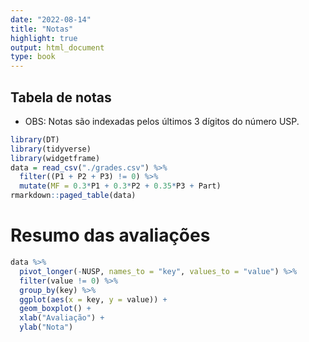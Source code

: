 ```yaml
---
date: "2022-08-14"
title: "Notas"
highlight: true
output: html_document
type: book
---
```


## Tabela de notas

- OBS: Notas são indexadas pelos últimos 3 dígitos do número USP.

```r
library(DT)
library(tidyverse)
library(widgetframe)
data = read_csv("./grades.csv") %>% 
  filter((P1 + P2 + P3) != 0) %>% 
  mutate(MF = 0.3*P1 + 0.3*P2 + 0.35*P3 + Part)
rmarkdown::paged_table(data)
``` 

# Resumo das avaliações

```r
data %>% 
  pivot_longer(-NUSP, names_to = "key", values_to = "value") %>% 
  filter(value != 0) %>% 
  group_by(key) %>% 
  ggplot(aes(x = key, y = value)) +
  geom_boxplot() +
  xlab("Avaliação") +
  ylab("Nota")
``` 

